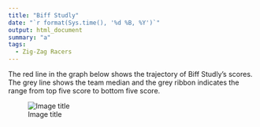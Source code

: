 ```yaml
---
title: "Biff Studly"
date: "`r format(Sys.time(), '%d %B, %Y')`"
output: html_document
summary: "a"
tags:
  - Zig-Zag Racers
---
```


The red line in the graph below shows the trajectory of Biff Studly's scores. The grey line shows the team median and the grey ribbon indicates the range from top five score to bottom five score.

![Image title](BiffStudly.jpg)
